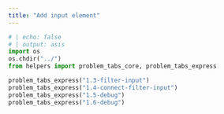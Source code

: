 ---
title: "Add input element"
---

```{python}
# | echo: false
# | output: asis
import os
os.chdir("../")
from helpers import problem_tabs_core, problem_tabs_express

problem_tabs_express("1.3-filter-input")
problem_tabs_express("1.4-connect-filter-input")
problem_tabs_express("1.5-debug")
problem_tabs_express("1.6-debug")
```
